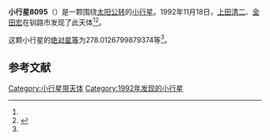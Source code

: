 {{Infobox planet
| bgcolour = #FFFFC0
| name = 8095
| symbol = 
| image = 
| caption = 
| discovery = yes
| discovery_ref = 
| discoverer = [[上田清二|上田清二]]、[[金田宏|金田宏]]
| discovery_site = [[钏路市|钏路市]] 
| discovered = 1992年11月18日
| designations = yes
| mp_name = 
| named_after = 
| alt_names = 1992 WS2/ 1975 TT4 / 1975 VD7 / 1980 RO1 / 1986 TV12 / 1991 PJ29 / 1991 RO34
| mp_category = [[主带小行星|主带小行星]]
| orbit_ref = <ref name="a">[http://ssd.jpl.nasa.gov/sbdb.cgi?sstr=8095 8095] {{Wayback|url=http://ssd.jpl.nasa.gov/sbdb.cgi?sstr=8095 |date=20210809035000 }}，小行星數據庫瀏覽器（JPL Small-Body Database Browser）－[[美国国家航空航天局|美国国家航空航天局]]喷气推进实验室</ref>
| epoch = 2456400.5 (2013年4月18日更新)
| aphelion = {{convert|3.675258503004917|AU|km|3|abbr=on|lk=out}}
| perihelion = {{convert|2.619741575330276|AU|km|3|abbr=on}}
| semimajor = {{convert|3.147500039167597|AU|km|3|abbr=on}}
| eccentricity = 0.167675443
| period = 2039.60958 [[日|日]]<br />5.58[[儒略年|儒略年]]
| avg_speed = 
| inclination = 1.114883794447213
| asc_node = 23.2951686982242
| mean_anomaly = 
| arg_peri = 278.0126799879374
| satellites = 
| physical_characteristics = yes
| dimensions = 
| mass = 
| density = 
| surface_grav = 
| escape_velocity = 
| sidereal_day = 
| axial_tilt = 
| pole_ecliptic_lat = 
| pole_ecliptic_lon = 
| albedo = 
| temperatures= 
| temp_name1 = 
| mean_temp_1 = 
| max_temp_1 = 
| temp_name2 = 
| max_temp_2 = 
| spectral_type = 
| abs_magnitude = 278.0126799879374
}}

'''小行星8095'''（{{lang-en|8095}}）是一颗围绕[[太阳|太阳]][[公转|公转]]的[[小行星|小行星]]。1992年11月18日，[[上田清二|上田清二]]、[[金田宏|金田宏]]在钏路市发现了此天体<ref name="a" /><ref>{{cite news|title=小行星列表|url=http://cfa-www.harvard.edu/iau/lists/NumberedMPs.txt|accessdate=2013-07-08|newspaper=哈佛大学|archive-date=2008-05-17|archive-url=https://web.archive.org/web/20080517010638/http://cfa-www.harvard.edu/iau/lists/NumberedMPs.txt|dead-url=no}}</ref>。

这颗小行星的[[绝对星等|绝对星等]]为278.0126799879374等<ref name="a" />。

==参考文献==
{{reflist}}
{{Minor Planet Number|[[小行星8094|小行星8094]]|[[小行星8096|小行星8096]]}}

{{小天体}}

[[Category:小行星带天体|Category:小行星带天体]]
[[Category:1992年发现的小行星|Category:1992年发现的小行星]]

{{asteroid-stub}}